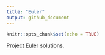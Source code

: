 ```yaml
---
title: "Euler"
output: github_document
---
```


```r
knitr::opts_chunk$set(echo = TRUE)
```

[Project Euler](git remote add origin https://github.com/konradzdeb/Euler.git
git push -u origin master) solutions.
